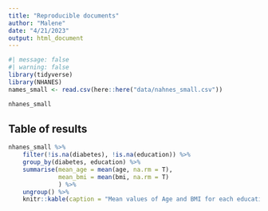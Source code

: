 ```yaml
---
title: "Reproducible documents"
author: "Malene"
date: "4/21/2023"
output: html_document
---
```


```r
#| message: false
#| warning: false 
library(tidyverse)
library(NHANES)
names_small <- read.csv(here::here("data/nahnes_small.csv"))
```

```r
nhanes_small
```

## Table of results
```r
nhanes_small %>% 
    filter(!is.na(diabetes), !is.na(education)) %>% 
    group_by(diabetes, education) %>% 
    summarise(mean_age = mean(age, na.rm = T),
              mean_bmi = mean(bmi, na.rm = T)
              ) %>% 
    ungroup() %>% 
    knitr::kable(caption = "Mean values of Age and BMI for each education and diabetes status.")
```

